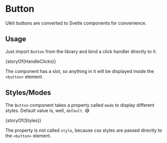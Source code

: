 
<Meta title="Components/Button" component={Button} />

# Button

UIkit buttons are converted to Svelte components for convenience.

## Usage

Just import `Button` from the library and bind a click handler directly to it.

<Story name="Usage">{storyOf(HandleClicks)}</Story>

The component has a slot, so anything in it will be displayed inside the `<button>` element.

<Source code={srcHandleClicks} language="html" />

## Styles/Modes

The `Button` component takes a property called `mode` to display different styles. Default value is, well, `default`. 😅

<Story name="Styles">{storyOf(Styles)}</Story>

The property is not called `style`, because css styles are passed directly to the `<button>` element.

<Source code={srcStyles} language="html" />
